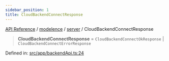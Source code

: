 ```yaml
---
sidebar_position: 1
title: CloudBackendConnectResponse
---
```


[API Reference](/api-reference/modelence/server/type-aliases/../../../index) / [modelence](/api-reference/modelence/server/type-aliases/../../index) / [server](/api-reference/modelence/server/type-aliases/../index) / CloudBackendConnectResponse

> **CloudBackendConnectResponse** = `CloudBackendConnectOkResponse` \| `CloudBackendConnectErrorResponse`

Defined in: [src/app/backendApi.ts:24](https://github.com/modelence/modelence/blob/1e944710d976ab6b4f27315125c56e7e2853136b/packages/modelence/src/app/backendApi.ts#L24)
